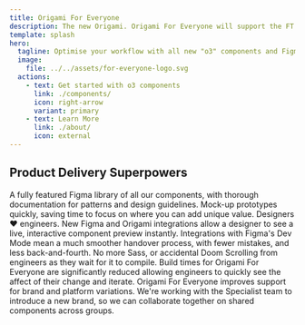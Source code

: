 ```yaml
---
title: Origami For Everyone
description: The new Origami. Origami For Everyone will support the FT to create differentiated products, targeting different audiences, by scaling Origami to support more brands and platforms.
template: splash
hero:
  tagline: Optimise your workflow with all new "o3" components and Figma integrations. Origami For Everyone will support the FT to create differentiated products, targeting different audiences, by scaling Origami to support more brands and platforms.
  image:
    file: ../../assets/for-everyone-logo.svg
  actions:
    - text: Get started with o3 components
      link: ./components/
      icon: right-arrow
      variant: primary
    - text: Learn More
      link: ./about/
      icon: external
---
```



## Product Delivery Superpowers

<CardGrid>
	<Card title="Validate ideas" icon="pencil">
		A fully featured Figma library of all our components, with thorough documentation for patterns and design guidelines.
		Mock-up prototypes quickly, saving time to focus on where you can add unique value.
	</Card>
	<Card title="Rollout to production" icon="add-document">
		Designers ❤️ engineers. New Figma and Origami integrations allow a designer to see a live, interactive component preview instantly. Integrations with Figma's Dev Mode mean a much smoother handover process, with fewer mistakes, and less back-and-fourth.
	</Card>
	<Card title="No more waiting" icon="setting">
		No more Sass, or accidental Doom Scrolling from engineers as they wait for it to compile. Build times for Origami For Everyone are significantly reduced allowing engineers to quickly see the affect of their change and iterate.
	</Card>
	<Card title="Next level collaboration" icon="open-book">
		Origami For Everyone improves support for brand and platform variations. We're working with the Specialist team to introduce a new brand, so we can collaborate together on shared components across groups.
	</Card>
</CardGrid>
